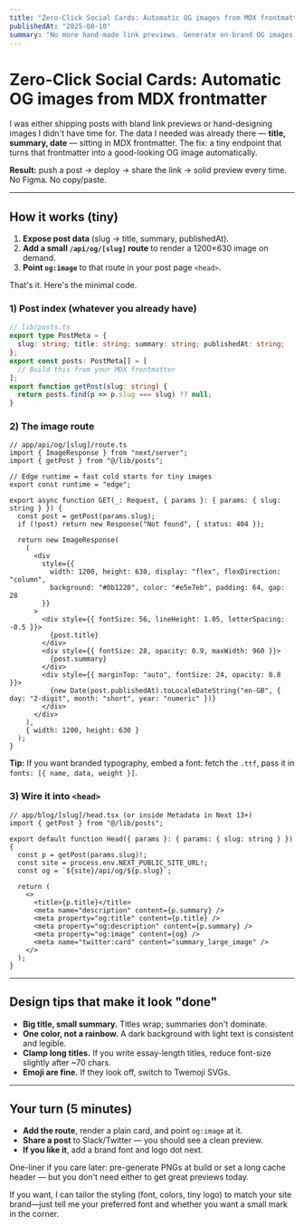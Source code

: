 ```yaml
---
title: "Zero-Click Social Cards: Automatic OG images from MDX frontmatter"
publishedAt: "2025-08-10"
summary: "No more hand-made link previews. Generate on-brand OG images from your MDX frontmatter with one tiny endpoint."
---
```


# Zero-Click Social Cards: Automatic OG images from MDX frontmatter

I was either shipping posts with bland link previews or hand-designing images I didn't have time for. The data I needed was already there — **title, summary, date** — sitting in MDX frontmatter. The fix: a tiny endpoint that turns that frontmatter into a good-looking OG image automatically.

**Result:** push a post → deploy → share the link → solid preview every time. No Figma. No copy/paste.

---

## How it works (tiny)

1. **Expose post data** (slug → title, summary, publishedAt).  
2. **Add a small `/api/og/[slug]` route** to render a 1200×630 image on demand.  
3. **Point `og:image`** to that route in your post page `<head>`.

That's it. Here's the minimal code.

### 1) Post index (whatever you already have)

```ts
// lib/posts.ts
export type PostMeta = {
  slug: string; title: string; summary: string; publishedAt: string;
};
export const posts: PostMeta[] = [
  // Build this from your MDX frontmatter
];
export function getPost(slug: string) {
  return posts.find(p => p.slug === slug) ?? null;
}
```

### 2) The image route

```tsx
// app/api/og/[slug]/route.ts
import { ImageResponse } from "next/server";
import { getPost } from "@/lib/posts";

// Edge runtime = fast cold starts for tiny images
export const runtime = "edge";

export async function GET(_: Request, { params }: { params: { slug: string } }) {
  const post = getPost(params.slug);
  if (!post) return new Response("Not found", { status: 404 });

  return new ImageResponse(
    (
      <div
        style={{
          width: 1200, height: 630, display: "flex", flexDirection: "column",
          background: "#0b1220", color: "#e5e7eb", padding: 64, gap: 28
        }}
      >
        <div style={{ fontSize: 56, lineHeight: 1.05, letterSpacing: -0.5 }}>
          {post.title}
        </div>
        <div style={{ fontSize: 28, opacity: 0.9, maxWidth: 960 }}>
          {post.summary}
        </div>
        <div style={{ marginTop: "auto", fontSize: 24, opacity: 0.8 }}>
          {new Date(post.publishedAt).toLocaleDateString("en-GB", { day: "2-digit", month: "short", year: "numeric" })}
        </div>
      </div>
    ),
    { width: 1200, height: 630 }
  );
}
```

**Tip:** If you want branded typography, embed a font: fetch the `.ttf`, pass it in `fonts: [{ name, data, weight }]`.

### 3) Wire it into `<head>`

```tsx
// app/blog/[slug]/head.tsx (or inside Metadata in Next 13+)
import { getPost } from "@/lib/posts";

export default function Head({ params }: { params: { slug: string } }) {
  const p = getPost(params.slug)!;
  const site = process.env.NEXT_PUBLIC_SITE_URL!;
  const og = `${site}/api/og/${p.slug}`;

  return (
    <>
      <title>{p.title}</title>
      <meta name="description" content={p.summary} />
      <meta property="og:title" content={p.title} />
      <meta property="og:description" content={p.summary} />
      <meta property="og:image" content={og} />
      <meta name="twitter:card" content="summary_large_image" />
    </>
  );
}
```

---

## Design tips that make it look "done"

- **Big title, small summary.** Titles wrap; summaries don't dominate.
- **One color, not a rainbow.** A dark background with light text is consistent and legible.
- **Clamp long titles.** If you write essay-length titles, reduce font-size slightly after ~70 chars.
- **Emoji are fine.** If they look off, switch to Twemoji SVGs.

---

## Your turn (5 minutes)

- **Add the route**, render a plain card, and point `og:image` at it.
- **Share a post** to Slack/Twitter — you should see a clean preview.
- **If you like it**, add a brand font and logo dot next.

One-liner if you care later: pre-generate PNGs at build or set a long cache header — but you don't need either to get great previews today.

If you want, I can tailor the styling (font, colors, tiny logo) to match your site brand—just tell me your preferred font and whether you want a small mark in the corner.